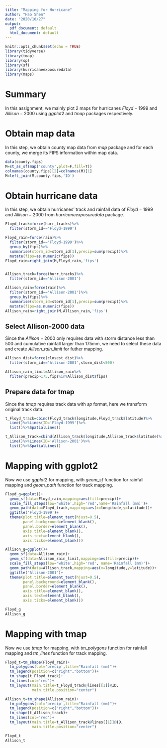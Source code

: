 ```yaml
---
title: "Mapping for Hurricane"
author: "Hao Shen"
date: "2020/10/27"
output:
  pdf_document: default
  html_document: default
---
```


```r
knitr::opts_chunk$set(echo = TRUE)
library(tidyverse)
library(tmap)
library(sp)
library(sf)
library(hurricaneexposuredata)
library(maps)

```

# Summary

In this assignment, we mainly plot 2 maps for hurricanes $Floyd-1999$ and $Allison-2000$ using $ggplot2$ and $tmap$ packages respectively.

# Obtain map data

In this step, we obtain county map data from $map$ package and for each county, we merge its FIPS information within map data.

```r
data(county.fips)
M=st_as_sf(map('county',plot=F,fill=T))
colnames(county.fips)[2]=colnames(M)[1]
M=left_join(M,county.fips,'ID')
```

# Obtain hurricane data

In this step, we obtain hurricanes' track and rainfall data of $Floyd-1999$ and $Allison-2000$ from $hurricaneexposuredata$ package.

```r
Floyd_track=force(hurr_tracks)%>%
  filter(storm_id=='Floyd-1999')

Floyd_rain=force(rain)%>%
  filter(storm_id=='Floyd-1999')%>%
  group_by(fips)%>%
  summarise(storm_id=storm_id[1],precip=sum(precip))%>%
  mutate(fips=as.numeric(fips))
Floyd_rain=right_join(M,Floyd_rain,'fips')


Allison_track=force(hurr_tracks)%>%
  filter(storm_id=='Allison-2001')

Allison_rain=force(rain)%>%
  filter(storm_id=='Allison-2001')%>%
  group_by(fips)%>%
  summarise(storm_id=storm_id[1],precip=sum(precip))%>%
  mutate(fips=as.numeric(fips))
Allison_rain=right_join(M,Allison_rain,'fips')
```

## Select Allison-2000 data

Since the $Allison-2000$ only requires data with storm distance less than 500 and cumulative rainfall larger than 175mm, we need to select these data and create $Allison\_rain\_limit$ for futher mapping.

```r
Allison_dist=force(closest_dist)%>%
  filter(storm_id=='Allison-2001',storm_dist<500)

Allison_rain_limit=Allison_rain%>%
  filter(precip>175,fips%in%Allison_dist$fips)
```

## Prepare data for tmap

Since the $tmap$ requires track data with $sp$ format, here we transform original track data.

```r
t_Floyd_track=cbind(Floyd_track$longitude,Floyd_track$latitude)%>%
  Line()%>%Lines(ID='Floyd-1999')%>%
  list()%>%SpatialLines()

t_Allison_track=cbind(Allison_track$longitude,Allison_track$latitude)%>%
  Line()%>%Lines(ID='Allison-2001')%>%
  list()%>%SpatialLines()
```

# Mapping with ggplot2

Now we use $ggplot2$ for mapping, with $geom\_sf$ function for rainfall mapping and $geom\_path$ function for track mapping.

```r
Floyd_g=ggplot()+
  geom_sf(data=Floyd_rain,mapping=aes(fill=precip))+
  scale_fill_steps(low='white',high='red',name='Rainfall (mm)')+
  geom_path(data=Floyd_track,mapping=aes(x=longitude,y=latitude))+
  ggtitle('Floyd-1999')+
  theme(plot.title=element_text(hjust=0.5),
        panel.background=element_blank(),
        panel.border=element_blank(),
        axis.title=element_blank(),
        axis.text=element_blank(),
        axis.ticks=element_blank())

Allison_g=ggplot()+
  geom_sf(data=Allison_rain)+
  geom_sf(data=Allison_rain_limit,mapping=aes(fill=precip))+
  scale_fill_steps(low='white',high='red', name='Rainfall (mm)')+
  geom_path(data=Allison_track,mapping=aes(x=longitude,y=latitude))+
  ggtitle("Allison-2001")+
  theme(plot.title=element_text(hjust=0.5),
        panel.background=element_blank(),
        panel.border=element_blank(),
        axis.title=element_blank(),
        axis.text=element_blank(),
        axis.ticks=element_blank())
```


```r
Floyd_g
Allison_g
```

# Mapping with tmap

Now we use $tmap$ for mapping, with $tm\_polygons$ function for rainfall mapping and $tm\_lines$ function for track mapping.

```r
Floyd_t=tm_shape(Floyd_rain)+
  tm_polygons(col='precip',title="Rainfall (mm)")+
  tm_legend(position=c("right","bottom"))+
  tm_shape(t_Floyd_track)+
  tm_lines(col='red')+
  tm_layout(main.title=t_Floyd_track@lines[[1]]@ID,
            main.title.position="center") 

Allison_t=tm_shape(Allison_rain)+
  tm_polygons(col='precip',title="Rainfall (mm)")+
  tm_legend(position=c("right","bottom"))+
  tm_shape(t_Allison_track)+
  tm_lines(col='red')+
  tm_layout(main.title=t_Allison_track@lines[[1]]@ID,
            main.title.position="center") 
```


```r
Floyd_t
Allison_t
```